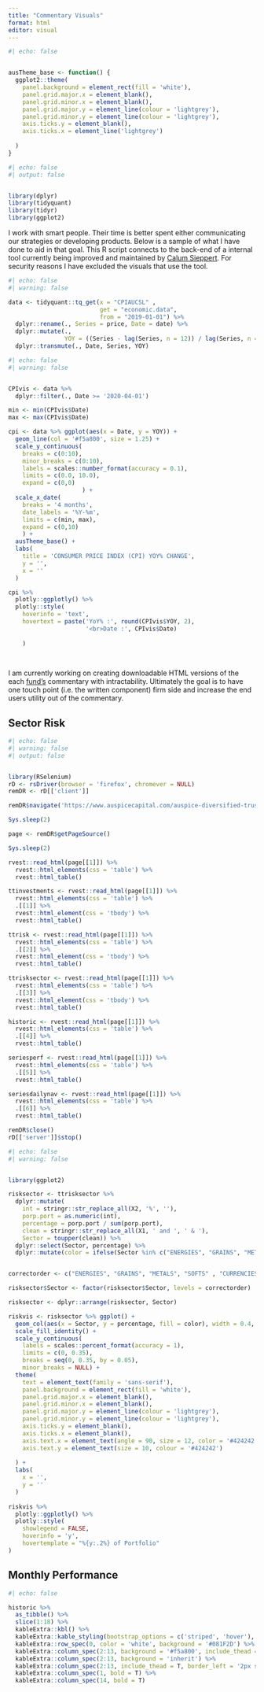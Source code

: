 ```yaml
---
title: "Commentary Visuals"
format: html
editor: visual
---
```


```r
#| echo: false


ausTheme_base <- function() {
  ggplot2::theme(
    panel.background = element_rect(fill = 'white'),
    panel.grid.major.x = element_blank(),
    panel.grid.minor.x = element_blank(),
    panel.grid.major.y = element_line(colour = 'lightgrey'),
    panel.grid.minor.y = element_line(colour = 'lightgrey'),
    axis.ticks.y = element_blank(),
    axis.ticks.x = element_line('lightgrey')
    
  )
}
```

```r
#| echo: false
#| output: false


library(dplyr)
library(tidyquant)
library(tidyr)
library(ggplot2)
```

I work with smart people. Their time is better spent either communicating our strategies or developing products. Below is a sample of what I have done to aid in that goal. This R script connects to the back-end of a internal tool currently being improved and maintained by [Calum Sieppert](https://github.com/rynoV). For security reasons I have excluded the visuals that use the tool.

```r
#| echo: false
#| warning: false

data <- tidyquant::tq_get(x = "CPIAUCSL" ,
                          get = "economic.data",
                          from = "2019-01-01") %>%
  dplyr::rename(., Series = price, Date = date) %>%
  dplyr::mutate(.,
                YOY = ((Series - lag(Series, n = 12)) / lag(Series, n = 12)) * 100) %>%
  dplyr::transmute(., Date, Series, YOY)


```

```r
#| echo: false
#| warning: false


CPIvis <- data %>%
  dplyr::filter(., Date >= '2020-04-01')

min <- min(CPIvis$Date)
max <- max(CPIvis$Date)

cpi <- data %>% ggplot(aes(x = Date, y = YOY)) + 
  geom_line(col = '#f5a800', size = 1.25) + 
  scale_y_continuous(
    breaks = c(0:10),
    minor_breaks = c(0:10),
    labels = scales::number_format(accuracy = 0.1),
    limits = c(0.0, 10.0),
    expand = c(0,0)
                     ) + 
  scale_x_date(
    breaks = '4 months',
    date_labels = '%Y-%m', 
    limits = c(min, max), 
    expand = c(0,10)
    ) +
  ausTheme_base() +
  labs(
    title = 'CONSUMER PRICE INDEX (CPI) YOY% CHANGE',
    y = '',
    x = ''
  )

cpi %>% 
  plotly::ggplotly() %>% 
  plotly::style(
    hoverinfo = 'text',
    hovertext = paste('YoY% :', round(CPIvis$YOY, 2),
                      '<br>Date :', CPIvis$Date)
    
    )
  
  
```

I am currently working on creating downloadable HTML versions of the each [fund's](https://www.auspicecapital.com/resources#p2) commentary with intractability. Ultimately the goal is to have one touch point (i.e. the written component) firm side and increase the end users utility out of the commentary.

::: panel-tabset
## Sector Risk

```r
#| echo: false
#| warning: false
#| output: false


library(RSelenium)
rD <- rsDriver(browser = 'firefox', chromever = NULL)
remDR <- rD[['client']]

remDR$navigate('https://www.auspicecapital.com/auspice-diversified-trust')

Sys.sleep(2)

page <- remDR$getPageSource()

Sys.sleep(2)

rvest::read_html(page[[1]]) %>% 
  rvest::html_elements(css = 'table') %>%
  rvest::html_table()

ttinvestments <- rvest::read_html(page[[1]]) %>% 
  rvest::html_elements(css = 'table') %>% 
  .[[1]] %>% 
  rvest::html_element(css = 'tbody') %>%
  rvest::html_table()

ttrisk <- rvest::read_html(page[[1]]) %>% 
  rvest::html_elements(css = 'table') %>% 
  .[[2]] %>% 
  rvest::html_element(css = 'tbody') %>%
  rvest::html_table()

ttrisksector <- rvest::read_html(page[[1]]) %>% 
  rvest::html_elements(css = 'table') %>% 
  .[[3]] %>% 
  rvest::html_element(css = 'tbody') %>%
  rvest::html_table()

historic <- rvest::read_html(page[[1]]) %>% 
  rvest::html_elements(css = 'table') %>%
  .[[4]] %>% 
  rvest::html_table()

seriesperf <- rvest::read_html(page[[1]]) %>% 
  rvest::html_elements(css = 'table') %>%
  .[[5]] %>% 
  rvest::html_table()

seriesdailynav <- rvest::read_html(page[[1]]) %>% 
  rvest::html_elements(css = 'table') %>%
  .[[6]] %>% 
  rvest::html_table()

remDR$close()
rD[['server']]$stop()


```

```r
#| echo: false
#| warning: false


library(ggplot2)

risksector <- ttrisksector %>%
  dplyr::mutate(
    int = stringr::str_replace_all(X2, '%', ''),
    porp.port = as.numeric(int),
    percentage = porp.port / sum(porp.port),
    clean = stringr::str_replace_all(X1, ' and ', ' & '),
    Sector = toupper(clean)) %>% 
  dplyr::select(Sector, percentage) %>%
  dplyr::mutate(color = ifelse(Sector %in% c("ENERGIES", "GRAINS", "METALS", "SOFTS"), '#f5a800', '#081F2D'))


correctorder <- c("ENERGIES", "GRAINS", "METALS", "SOFTS" , "CURRENCIES", "EQUITIES", "RATES & CASH")

risksector$Sector <- factor(risksector$Sector, levels = correctorder)

risksector <- dplyr::arrange(risksector, Sector)

riskvis <- risksector %>% ggplot() + 
  geom_col(aes(x = Sector, y = percentage, fill = color), width = 0.4, position = position_dodge(width = 0.5)) +
  scale_fill_identity() +
  scale_y_continuous(
    labels = scales::percent_format(accuracy = 1), 
    limits = c(0, 0.35),
    breaks = seq(0, 0.35, by = 0.05),
    minor_breaks = NULL) +
  theme(
    text = element_text(family = 'sans-serif'),
    panel.background = element_rect(fill = 'white'),
    panel.grid.major.x = element_blank(),
    panel.grid.minor.x = element_blank(),
    panel.grid.major.y = element_line(colour = 'lightgrey'),
    panel.grid.minor.y = element_line(colour = 'lightgrey'),
    axis.ticks.y = element_blank(),
    axis.ticks.x = element_blank(),
    axis.text.x = element_text(angle = 90, size = 12, color = '#424242', vjust = 0.5, hjust = 1),
    axis.text.y = element_text(size = 10, colour = '#424242')
    
  ) +
  labs(
    x = '',
    y = ''
  )
  
riskvis %>% 
  plotly::ggplotly() %>% 
  plotly::style(
    showlegend = FALSE,
    hoverinfo = 'y',
    hovertemplate = "%{y:.2%} of Portfolio"
)
```

## Monthly Performance

```r
#| echo: false

historic %>% 
  as_tibble() %>%
  slice(1:18) %>% 
  kableExtra::kbl() %>% 
  kableExtra::kable_styling(bootstrap_options = c('striped', 'hover'), full_width = F, position = 'center') %>%
  kableExtra::row_spec(0, color = 'white', background = '#081F2D') %>% 
  kableExtra::column_spec(2:13, background = '#f5a800', include_thead = T) %>% 
  kableExtra::column_spec(2:13, background = 'inherit') %>%
  kableExtra::column_spec(2:13, include_thead = T, border_left = '2px solid white', border_right = '2px solid white') %>% 
  kableExtra::column_spec(1, bold = T) %>% 
  kableExtra::column_spec(14, bold = T)
  
  
```
:::
